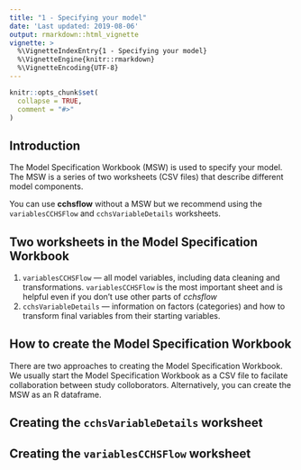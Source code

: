 ```yaml
---
title: "1 - Specifying your model"
date: 'Last updated: 2019-08-06'
output: rmarkdown::html_vignette
vignette: >
  %\VignetteIndexEntry{1 - Specifying your model}     
  %\VignetteEngine{knitr::rmarkdown} 
  %\VignetteEncoding{UTF-8}
---
```


```r
knitr::opts_chunk$set(
  collapse = TRUE,
  comment = "#>"
)
```

## Introduction
The Model Specification Workbook (MSW) is used to specify your model. The MSW is 
a series of two worksheets (CSV files) that describe different model components. 

You can use __cchsflow__ without a MSW but we recommend using the 
`variablesCCHSFlow` and `cchsVariableDetails` worksheets. 

## Two worksheets in the Model Specification Workbook
1) `variablesCCHSFlow` --- all model variables, including data cleaning and transformations. `variablesCCHSFlow` is the most important sheet and is helpful even if you don't use other parts of _cchsflow_ 
2) `cchsVariableDetails` --- information on factors (categories) and how to transform final variables from their starting variables. 

## How to create the Model Specification Workbook
There are two approaches to creating the Model Specification Workbook. We usually start the Model Specification Workbook as a CSV file to facilate collaboration between study colloborators. Alternatively, you can create the MSW as an R dataframe.

## Creating the `cchsVariableDetails` worksheet

## Creating the `variablesCCHSFlow` worksheet

